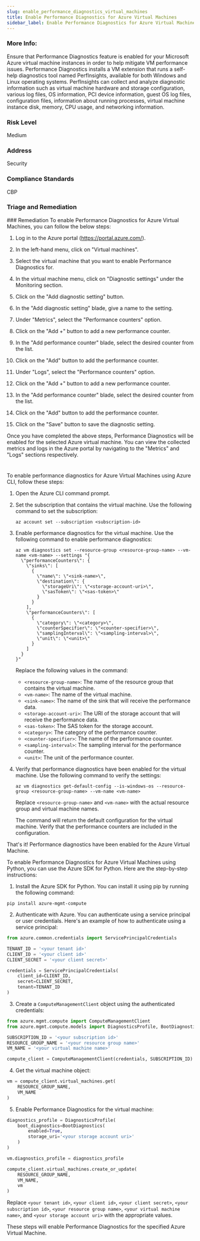 ```yaml
---
slug: enable_performance_diagnostics_virtual_machines
title: Enable Performance Diagnostics for Azure Virtual Machines
sidebar_label: Enable Performance Diagnostics for Azure Virtual Machines
---
```


### More Info:

Ensure that Performance Diagnostics feature is enabled for your Microsoft Azure virtual machine instances in order to help mitigate VM performance issues. Performance Diagnostics installs a VM extension that runs a self-help diagnostics tool named PerfInsights, available for both Windows and Linux operating systems. PerfInsights can collect and analyze diagnostic information such as virtual machine hardware and storage configuration, various log files, OS information, PCI device information, guest OS log files, configuration files, information about running processes, virtual machine instance disk, memory, CPU usage, and networking information.

### Risk Level

Medium

### Address

Security

### Compliance Standards

CBP

### Triage and Remediation
<Tabs>
<Tab title='Remediation'>
### Remediation

<AccordionGroup>
<Accordion title='Using Console' defaultOpen='true'>
To enable Performance Diagnostics for Azure Virtual Machines, you can follow the below steps:

1. Log in to the Azure portal (https://portal.azure.com/).

2. In the left-hand menu, click on "Virtual machines".

3. Select the virtual machine that you want to enable Performance Diagnostics for.

4. In the virtual machine menu, click on "Diagnostic settings" under the Monitoring section.

5. Click on the "Add diagnostic setting" button.

6. In the "Add diagnostic setting" blade, give a name to the setting.

7. Under "Metrics", select the "Performance counters" option.

8. Click on the "Add +" button to add a new performance counter.

9. In the "Add performance counter" blade, select the desired counter from the list.

10. Click on the "Add" button to add the performance counter.

11. Under "Logs", select the "Performance counters" option.

12. Click on the "Add +" button to add a new performance counter.

13. In the "Add performance counter" blade, select the desired counter from the list.

14. Click on the "Add" button to add the performance counter.

15. Click on the "Save" button to save the diagnostic setting.

Once you have completed the above steps, Performance Diagnostics will be enabled for the selected Azure virtual machine. You can view the collected metrics and logs in the Azure portal by navigating to the "Metrics" and "Logs" sections respectively.

#
</Accordion>

<Accordion title='Using CLI'>
To enable performance diagnostics for Azure Virtual Machines using Azure CLI, follow these steps:

1. Open the Azure CLI command prompt.

2. Set the subscription that contains the virtual machine. Use the following command to set the subscription:

   ```
   az account set --subscription <subscription-id>
   ```

3. Enable performance diagnostics for the virtual machine. Use the following command to enable performance diagnostics:

   ```
   az vm diagnostics set --resource-group <resource-group-name> --vm-name <vm-name> --settings "{
     \"performanceCounters\": {
       \"sinks\": [
         {
           \"name\": \"<sink-name>\",
           \"destination\": {
             \"storageUri\": \"<storage-account-uri>\",
             \"sasToken\": \"<sas-token>\"
           }
         }
       ],
       \"performanceCounters\": [
         {
           \"category\": \"<category>\",
           \"counterSpecifier\": \"<counter-specifier>\",
           \"samplingInterval\": \"<sampling-interval>\",
           \"unit\": \"<unit>\"
         }
       ]
     }
   }"
   ```

   Replace the following values in the command:

   - `<resource-group-name>`: The name of the resource group that contains the virtual machine.
   - `<vm-name>`: The name of the virtual machine.
   - `<sink-name>`: The name of the sink that will receive the performance data.
   - `<storage-account-uri>`: The URI of the storage account that will receive the performance data.
   - `<sas-token>`: The SAS token for the storage account.
   - `<category>`: The category of the performance counter.
   - `<counter-specifier>`: The name of the performance counter.
   - `<sampling-interval>`: The sampling interval for the performance counter.
   - `<unit>`: The unit of the performance counter.

4. Verify that performance diagnostics have been enabled for the virtual machine. Use the following command to verify the settings:

   ```
   az vm diagnostics get-default-config --is-windows-os --resource-group <resource-group-name> --vm-name <vm-name>
   ```

   Replace `<resource-group-name>` and `<vm-name>` with the actual resource group and virtual machine names.

   The command will return the default configuration for the virtual machine. Verify that the performance counters are included in the configuration.

That's it! Performance diagnostics have been enabled for the Azure Virtual Machine.
</Accordion>

<Accordion title='Using Python'>
To enable Performance Diagnostics for Azure Virtual Machines using Python, you can use the Azure SDK for Python. Here are the step-by-step instructions:

1. Install the Azure SDK for Python. You can install it using pip by running the following command:

```
pip install azure-mgmt-compute
```

2. Authenticate with Azure. You can authenticate using a service principal or user credentials. Here's an example of how to authenticate using a service principal:

```python
from azure.common.credentials import ServicePrincipalCredentials

TENANT_ID = '<your tenant id>'
CLIENT_ID = '<your client id>'
CLIENT_SECRET = '<your client secret>'

credentials = ServicePrincipalCredentials(
    client_id=CLIENT_ID,
    secret=CLIENT_SECRET,
    tenant=TENANT_ID
)
```

3. Create a `ComputeManagementClient` object using the authenticated credentials:

```python
from azure.mgmt.compute import ComputeManagementClient
from azure.mgmt.compute.models import DiagnosticsProfile, BootDiagnostics

SUBSCRIPTION_ID = '<your subscription id>'
RESOURCE_GROUP_NAME = '<your resource group name>'
VM_NAME = '<your virtual machine name>'

compute_client = ComputeManagementClient(credentials, SUBSCRIPTION_ID)
```

4. Get the virtual machine object:

```python
vm = compute_client.virtual_machines.get(
    RESOURCE_GROUP_NAME,
    VM_NAME
)
```

5. Enable Performance Diagnostics for the virtual machine:

```python
diagnostics_profile = DiagnosticsProfile(
    boot_diagnostics=BootDiagnostics(
        enabled=True,
        storage_uri='<your storage account uri>'
    )
)

vm.diagnostics_profile = diagnostics_profile

compute_client.virtual_machines.create_or_update(
    RESOURCE_GROUP_NAME,
    VM_NAME,
    vm
)
```

Replace `<your tenant id>`, `<your client id>`, `<your client secret>`, `<your subscription id>`, `<your resource group name>`, `<your virtual machine name>`, and `<your storage account uri>` with the appropriate values.

These steps will enable Performance Diagnostics for the specified Azure Virtual Machine.
</Accordion>

</AccordionGroup>
</Tab>
</Tabs>

